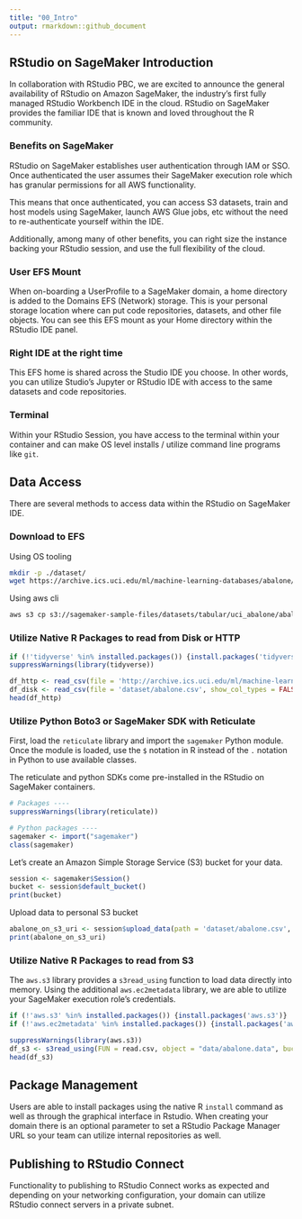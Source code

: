 ```yaml
---
title: "00_Intro"
output: rmarkdown::github_document
---
```


## RStudio on SageMaker Introduction
In collaboration with RStudio PBC, we are excited to announce the general 
availability of RStudio on Amazon SageMaker, the industry’s first fully managed 
RStudio Workbench IDE in the cloud. RStudio on SageMaker provides the familiar 
IDE that is known and loved throughout the R community.

### Benefits on SageMaker
RStudio on SageMaker establishes user authentication through IAM or SSO. Once 
authenticated the user assumes their SageMaker execution role which has granular 
permissions for all AWS functionality.

This means that once authenticated, you can access S3 datasets, train and host 
models using SageMaker, launch AWS Glue jobs, etc without the need to 
re-authenticate yourself within the IDE.

Additionally, among many of other benefits, you can right size the instance 
backing your RStudio session, and use the full flexibility of the cloud.

### User EFS Mount
When on-boarding a UserProfile to a SageMaker domain, a home directory is added 
to the Domains EFS (Network) storage. This is your personal storage location 
where can put code repositories, datasets, and other file objects. You can 
see this EFS mount as your Home directory within the RStudio IDE panel.

### Right IDE at the right time
This EFS home is shared across the Studio IDE you choose. In other words, you 
can utilize Studio's Jupyter or RStudio IDE with access to the same datasets 
and code repositories. 

### Terminal
Within your RStudio Session, you have access to the terminal within your 
container and can make OS level installs / utilize command line programs like 
`git`. 

## Data Access
There are several methods to access data within the RStudio on SageMaker IDE. 

### Download to EFS
Using OS tooling
```bash
mkdir -p ./dataset/
wget https://archive.ics.uci.edu/ml/machine-learning-databases/abalone/abalone.data -O ./dataset/abalone.csv
```


Using aws cli
```bash
aws s3 cp s3://sagemaker-sample-files/datasets/tabular/uci_abalone/abalone.csv ./dataset/
```


### Utilize Native R Packages to read from Disk or HTTP
```r
if (!'tidyverse' %in% installed.packages()) {install.packages('tidyverse')}
suppressWarnings(library(tidyverse))
```

```r
df_http <- read_csv(file = 'http://archive.ics.uci.edu/ml/machine-learning-databases/abalone/abalone.data', show_col_types = FALSE)
df_disk <- read_csv(file = 'dataset/abalone.csv', show_col_types = FALSE)
head(df_http)
```

### Utilize Python Boto3 or SageMaker SDK with Reticulate
First, load the `reticulate` library and import the `sagemaker` Python module.
Once the module is loaded, use the `$` notation in R instead of the `.` notation
in Python to use available classes.

The reticulate and python SDKs come pre-installed in the RStudio on SageMaker
containers.
```r
# Packages ----
suppressWarnings(library(reticulate))

# Python packages ----
sagemaker <- import("sagemaker")
class(sagemaker)
```

Let’s create an Amazon Simple Storage Service (S3) bucket for your data.
```r
session <- sagemaker$Session()
bucket <- session$default_bucket()
print(bucket)
```

Upload data to personal S3 bucket
```r
abalone_on_s3_uri <- session$upload_data(path = 'dataset/abalone.csv', bucket = bucket, key_prefix = 'data')
print(abalone_on_s3_uri)
```


### Utilize Native R Packages to read from S3
The `aws.s3` library provides a `s3read_using` function to load data directly 
into memory. Using the additional `aws.ec2metadata` library, we are able to 
utilize your SageMaker execution role's credentials.
```r
if (!'aws.s3' %in% installed.packages()) {install.packages('aws.s3')}
if (!'aws.ec2metadata' %in% installed.packages()) {install.packages('aws.ec2metadata')}

suppressWarnings(library(aws.s3))
df_s3 <- s3read_using(FUN = read.csv, object = "data/abalone.data", bucket = bucket)
head(df_s3)
```


## Package Management
Users are able to install packages using the native R `install` command as well 
as through the graphical interface in Rstudio. When creating your domain there 
is an optional parameter to set a RStudio Package Manager URL so your team 
can utilize internal repositories as well.

## Publishing to RStudio Connect
Functionality to publishing to RStudio Connect works as expected and depending 
on your networking configuration, your domain can utilize RStudio connect 
servers in a private subnet.

